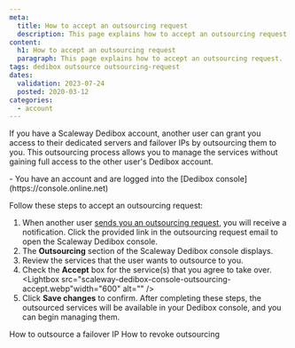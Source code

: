 ```yaml
---
meta:
  title: How to accept an outsourcing request
  description: This page explains how to accept an outsourcing request.
content:
  h1: How to accept an outsourcing request
  paragraph: This page explains how to accept an outsourcing request.
tags: dedibox outsource outsourcing-request
dates:
  validation: 2023-07-24
  posted: 2020-03-12
categories:
  - account
---
```


If you have a Scaleway Dedibox account, another user can grant you access to their dedicated servers and failover IPs by outsourcing them to you. This outsourcing process allows you to manage the services without gaining full access to the other user's Dedibox account.

<Message type="requirement">
  - You have an account and are logged into the [Dedibox console](https://console.online.net) 
</Message>

Follow these steps to accept an outsourcing request:

1. When another user [sends you an outsourcing request](/dedibox-console/my-account/how-to/outsource-dedibox), you will receive a notification. Click the provided link in the outsourcing request email to open the Scaleway Dedibox console.
    <Lightbox src="scaleway-dedibox-console-outsourcing-request.webp" width="600" alt="" />
2. The **Outsourcing** section of the Scaleway Dedibox console displays.
4. Review the services that the user wants to outsource to you.
5. Check the **Accept** box for the service(s) that you agree to take over.
    <Lightbox src="scaleway-dedibox-console-outsourcing-accept.webp"width="600" alt="" />
6. Click **Save changes** to confirm.
    After completing these steps, the outsourced services will be available in your Dedibox console, and you can begin managing them.

<Navigation title="See Also">
  <PreviousButton to="/dedibox-console/my-account/how-to/outsource-failover-ip/">How to outsource a failover IP</PreviousButton>
  <NextButton to="/dedibox-console/my-account/how-to/revoke-outsourcing/">How to revoke outsourcing</NextButton>
</Navigation>